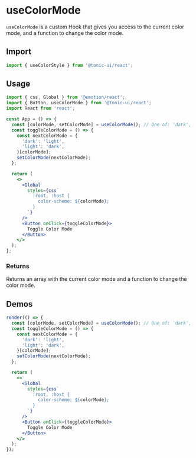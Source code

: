 # useColorMode

`useColorMode` is a custom Hook that gives you access to the current color mode, and a function to change the color mode.

## Import

```js
import { useColorStyle } from '@tonic-ui/react';
```

## Usage

```jsx disabled
import { css, Global } from '@emotion/react';
import { Button, useColorMode } from '@tonic-ui/react';
import React from 'react';

const App = () => {
  const [colorMode, setColorMode] = useColorMode(); // One of: 'dark', 'light'
  const toggleColorMode = () => {
    const nextColorMode = {
      'dark': 'light',
      'light': 'dark',
    }[colorMode];
    setColorMode(nextColorMode);
  };

  return (
    <>
      <Global
        styles={css`
          :root, :host {
            color-scheme: ${colorMode};
          }
        `}
      />
      <Button onClick={toggleColorMode}>
        Toggle Color Mode
      </Button>
    </>
  );
};
```

### Returns

Returns an array with the current color mode and a function to change the color mode.

## Demos

```jsx noInline
render(() => {
  const [colorMode, setColorMode] = useColorMode(); // One of: 'dark', 'light'
  const toggleColorMode = () => {
    const nextColorMode = {
      'dark': 'light',
      'light': 'dark',
    }[colorMode];
    setColorMode(nextColorMode);
  };

  return (
    <>
      <Global
        styles={css`
          :root, :host {
            color-scheme: ${colorMode};
          }
        `}
      />
      <Button onClick={toggleColorMode}>
        Toggle Color Mode
      </Button>
    </>
  );
});
```
